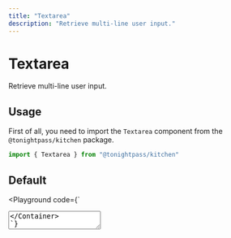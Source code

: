 ```yaml
---
title: "Textarea"
description: "Retrieve multi-line user input."
---
```



# Textarea

Retrieve multi-line user input.

## Usage

First of all, you need to import the `Textarea` component from the `@tonightpass/kitchen` package.

```js
import { Textarea } from "@tonightpass/kitchen"
```

## Default

<Playground
  code={`
  <Container gap={10}>
  <Textarea 
    placeholder="Lorem ipsum dolor sit amet, consectetur adipiscing elit, sed do eiusmod tempor incididunt ut labore et dolore magna aliqua. Ut enim ad minim veniam, quis nostrud exercitation ullamco laboris nisi ut aliquip ex ea commodo consequat."
  />
</Container>
`}
/>

## Disabled

<Playground
  code={`
<Container gap={10}>
  <Textarea 
    disabled
    placeholder="Lorem ipsum dolor sit amet, consectetur adipiscing elit, sed do eiusmod tempor incididunt ut labore et dolore magna aliqua. Ut enim ad minim veniam, quis nostrud exercitation ullamco laboris nisi ut aliquip ex ea commodo consequat."
  />
</Container>
`}
/>

## Error

<Playground
  code={`
<Container gap={10}>
  <Textarea
    errored 
    defaultValue="Lorem ipsum dolor sit amet, consectetur adipiscing elit, sed do eiusmod tempor incididunt ut labore et dolore magna aliqua. Ut enim ad minim veniam, quis nostrud exercitation ullamco laboris nisi ut aliquip ex ea commodo consequat."
  />
</Container>
`}
/>


## Props

| Name | Type | Default | Required | Description | Accepted values |
| :--- | :--- | :-----: | :------: | :---------- | :-------------- |
| `placeholder` | `string` | `-` | - | The placeholder of the textarea. | `-` |
| `disabled` | `boolean` | `false` | - | The status (disabled or not) of the input. | `-` |
| `errored` | `boolean` | `false` | - | The type of the textarea. | `-` |
| `defaultValue` | `string` | `-` | - | The default value of the textarea. | `-` |
| `width` | `number` \| `string` | `100%` | - | The width of the textarea. | `-` |
| `height` | `number` \| `string` | `auto` | - | The height of the textarea. | `-` |
| `resize` | `string` | `primary` | - | The CSS `resize` attribute of the textarea. | `none`, `both`, `horizontal`, `vertical` |
